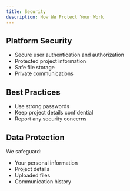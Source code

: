 ```yaml
---
title: Security
description: How We Protect Your Work
---
```


## Platform Security

- Secure user authentication and authorization
- Protected project information
- Safe file storage
- Private communications

## Best Practices

- Use strong passwords
- Keep project details confidential
- Report any security concerns

## Data Protection

We safeguard:

- Your personal information
- Project details
- Uploaded files
- Communication history
